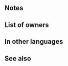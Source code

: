 {{Passive
|name=Twin-Sky Wing
|type=B
|exclusive=1
|canUseWeapon={{WeaponList|All}}
|canUseMove={{MoveList|All}}
|properties=random_owner
|1name=Twin-Sky Wing
|1tagid=SID_双姫の天翼
|1effect=At start of turn, grants【Pathfinder】to unit's support partner for 1 turn. (If more than one support partner is present, effect is not granted.) At start of combat, if unit's HP ≥ 25%, inflicts Spd/Def-5 on foe and neutralizes effects that guarantee foe's follow-up attacks and effects that prevent unit's follow-up attacks during combat.<br>Effect:【Pathfinder】<br><br>【Pathfinder】<br>When an ally moves through unit's space, that space is counted as 0 spaces moved instead of 1 space. (Unit's space can be freely added to ally's normal movement. Applies only to allies with movement types that allow movement through unit's space.)
|1cost=300
|1required=-
}}
==Notes==
{{Pathfinder|statusEffect=1}}
{{SupportPartner|effect={{SEt|Pathfinder}} to support partner}}
{{Temporary debuffs}}
{{Follow-up effect neutralization}}
{{Pathfinder}}
==List of owners==
{{Skill Hero List}}
==In other languages==
{{OtherLanguages
|japanese=双姫の天翼
|german=Sonnenwind
|spanishEU=Ala gemela eólica
|spanishLA=Ala gemela eólica
|french=Aile sœur-céleste
|italian=Ala celestiale
|chineseTW=雙姬的天翼
|portuguese=Asa irmã celeste
}}
==See also==
{{See also skills|cond=Description LIKE '%Pathfinder%' AND Description NOT LIKE '%excluding%Pathfinder%' OR (Description LIKE '%inflicts%/%guarantee foe_s follow-up%prevent unit_s follow-up%' AND Description NOT LIKE '%transforms%Atk/Def-%') AND Exclusive='1'}}
{{Passives Navbox|B}}